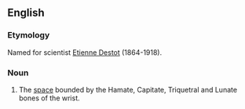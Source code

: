 ==English==
===Etymology===
Named for scientist [[Wikipedia:Etienne Destot|Etienne Destot]] (1864-1918).

===Noun===
{{en-noun|-}}

# {{anatomy}} The [[space]] bounded by the Hamate, Capitate, Triquetral and Lunate bones of the wrist.